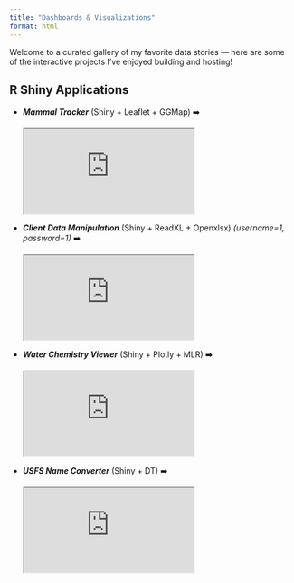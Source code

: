 ```yaml
---
title: "Dashboards & Visualizations"
format: html
---
```


::: viz-intro
Welcome to a curated gallery of my favorite data stories --- here are some of the interactive projects I've enjoyed building and hosting!
:::

## R Shiny Applications

::: explore-text

-   ***Mammal Tracker*** (Shiny + Leaflet + GGMap) ➡️\

    <iframe src="https://t-lama.shinyapps.io/RatTrapHistory/" class="viz-frame"></iframe>

-   ***Client Data Manipulation*** (Shiny + ReadXL + Openxlsx) *(username=1, password=1)* ➡️\

    <iframe src="https://t-lama.shinyapps.io/ClientScriptHost/" class="viz-frame"></iframe>

-   ***Water Chemistry Viewer*** (Shiny + Plotly + MLR) ➡️\

    <iframe src="https://t-lama.shinyapps.io/AnalyteViewer/" class="viz-frame"></iframe>

-   ***USFS Name Converter*** (Shiny + DT) ➡️\

    <iframe src="https://t-lama.shinyapps.io/App-VGS-USFS-Name2VGS/" class="viz-frame"></iframe>
:::

